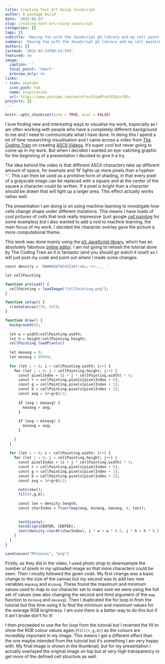 ```yaml
---
title: Creating Text Art Using JavaScript
author: R package build
date: '2022-03-23'
slug: creating-text-art-using-javascript
categories: []
tags: []
subtitle: 'Having fun with the JavaScript p5 library and my cell painting pictures'
summary: 'Having fun with the JavaScript p5 library and my cell painting pictures'
authors: []
lastmod: '2022-03-23T00:33:59Z'
featured: no
image:
  caption: ''
  focal_point: 'Smart'
  preview_only: no
links:
- icon: youtube
  icon_pack: fab
  name: Inspiration
  url: https://www.youtube.com/watch?v=55iwMYv8tGI&t=745s
projects: []
---
```


```r
knitr::opts_chunk$set(echo = TRUE, eval = FALSE)
```

I love finding new and interesting ways to visualise my work, especially as I am often working with people who have a completely different background to me and I need to communicate what I have done. In doing this I spend a lot of time researching visualisation and I came across a video from [The Coding Train](https://www.youtube.com/channel/UCvjgXvBlbQiydffZU7m1_aw) on creating [ASCII Videos](https://www.youtube.com/watch?v=55iwMYv8tGI&t=745s). It's super cool but never going to come up in my work. But when I decided I wanted an eye-catching graphic for the beginning of a presentation I decided to give it a try.

The idea behind the video is that different ASCII characters take up different amount of space, for example and 'N' lights up more pixels than a hyphen '-'. This can then be used as a primitive form of shading, in that every pixel of a grayscale image can be replaced with a square and at the center of the square a character could be written. If a pixel is bright than a character should be drawn that will light up a larger area. This effect actually works rather well.

The presentation I am doing is on using machine learning to investigate how cells change shape under different mutations. This means I have loads of cool pictures of cells that look really impressive (just google [cell painting](https://www.google.com/search?q=cell+painting+fluorescence&tbm=isch&ved=2ahUKEwjyysWvg9v2AhVF44UKHbl5AuEQ2-cCegQIABAA&oq=cell+painting+fluorescence&gs_lcp=CgNpbWcQAzoHCCMQ7wMQJzoFCAAQgAQ6BggAEAUQHjoECAAQHjoGCAAQCBAeUKA6WLyDAWD0hwFoC3AAeACAAV6IAeILkgECMjSYAQCgAQGqAQtnd3Mtd2l6LWltZ8ABAQ&sclient=img&ei=bHA6YvLkFcXGlwS584mIDg&bih=787&biw=1440&client=firefox-b-d) for some examples) but I also wanted to add a nod to machine learning, the main focus of my work. I decided the character overlay gave the picture a more computational theme.

This work was done mainly using the [p5 JavaScript library](https://p5js.org/), which has an absolutely fabulous [online editor](https://editor.p5js.org/). I am not going to rehash the tutorial done by The Coding Train as it is fantastic (and you should go watch it now!) so I will just post my code and point out where I made some changes.

```r
const density = 'Ñ@#W$9876543210?!abc;:+=-,._ '

let cellPainting

function preload() {
  cellPainting = loadImage("CellPainting.png");
}

function setup() {
  createCanvas(720, 432);
}

function draw() {
  background(0);
  
  let w = width/cellPainting.width;
  let h = height/cellPainting.height;
  cellPainting.loadPixels()
  
  let maxavg = 0;
  let minavg = 99999;
  
  for (let i = 0; i < cellPainting.width; i++) {
    for (let j = 0; j < cellPainting.height; j++) {
      const pixelIndex = (i + j * cellPainting.width) * 4;
      const r = cellPainting.pixels[pixelIndex + 0];
      const g = cellPainting.pixels[pixelIndex + 1];
      const b = cellPainting.pixels[pixelIndex + 2];
      const avg = (r+g+b)/3;
      
      if (avg > maxavg) {
        maxavg = avg;
      }
      
      if (avg < minavg) {
        minavg = avg;
      }
      
    }
  }
  
  for (let i = 0; i < cellPainting.width; i++) {
    for (let j = 0; j < cellPainting.height; j++) {
      const pixelIndex = (i + j * cellPainting.width) * 4;
      const r = cellPainting.pixels[pixelIndex + 0];
      const g = cellPainting.pixels[pixelIndex + 1];
      const b = cellPainting.pixels[pixelIndex + 2];
      const avg = (r+g+b)/3;
      
      noStroke();
      fill(r,g,b);
      
      const len = density.length;
      const charIndex = floor(map(avg, minavg, maxavg, 0, len));
      
      
      textSize(w);
      textAlign(CENTER, CENTER);
      text(density.charAt(charIndex), i * w + w * 0.5, j * h + h * 0.5);
    }
  }
}

saveCanvas("MYCanvas", "png")
```

Firstly, as they did in the video, I used photo shop to downsample the number of pixels in my uploaded image so that more characters could be seen. Then I mostly followed the given code. My first change was a basic change to the size of the canvas but my second was to add two new variables `maxavg` and `minavg`. These found the maximum and minimum values used to map to our character set to make sure we were using the full set of values (see also changing the second and third argument of the `map` function to `minavg` and `maxavg`). Then I duplicated the for loop in from the tutorial but this time using it to find the minimum and maximum values for the average RGB brightness. I am sure there is a better way to do this but if it ain't broke don't fix it!

I then proceeded to use the for loop from the tutorial but I reverted the fill to show the RGB colour values again (`fill(r,g,b)`) as the colours are incredibly important in my image. This means I get a different effect than the one maybe intended from the tutorial but it's something I am very happy with. My final image is shown in the thumbnail, but for my presentation I actually overlayed the original image on top but at very high transparency to get more of the defined cell structure as well.







